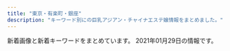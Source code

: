 ```yaml
---
title: "東京・有楽町・銀座"
description: "キーワード別にの巨乳アジアン・チャイナエステ嬢情報をまとめました。"
---
```


新着画像と新着キーワードをまとめています。
2021年01月29日の情報です。

<DmmAffiliateIns />
<KeywordTable
  shops={
    [
    {
        "url": "http://evergrace.tyo.cm/",
        "name": "Evergrace-\u30a8\u30d0\u30fc\u30b0\u30ec\u30fc\u30b9-",
        "keywords": {
            "C": 18,
            "D": 4,
            "85": 2,
            "86": 2
        },
        "img_links": [
            "http://evergrace.tyo.cm/images/top02.jpg",
            "http://evergrace.tyo.cm/images/room5.jpg",
            "http://evergrace.tyo.cm/photos/sites/78/2021/01/2021012219092641.jpg",
            "http://evergrace.tyo.cm/images/top01.jpg",
            "http://evergrace.tyo.cm/photos/sites/78/2021/01/2021011218032563.jpg",
            "http://evergrace.tyo.cm/photos/sites/78/2021/01/2021011218044629.jpg",
            "http://evergrace.tyo.cm/images/room2.jpg",
            "http://evergrace.tyo.cm/images/s_news.png",
            "http://evergrace.tyo.cm/photos/sites/78/2021/01/2021011218032474.jpg",
            "http://evergrace.tyo.cm/images/mobile.jpg",
            "http://evergrace.tyo.cm/images/girl-z2.jpg",
            "http://evergrace.tyo.cm/images/s_staff.png",
            "http://evergrace.tyo.cm/images/girl-z1.jpg",
            "http://evergrace.tyo.cm/images/s_mobile.png",
            "http://evergrace.tyo.cm/photos/sites/78/2021/01/2021012219141167.jpg",
            "http://evergrace.tyo.cm/images/s_link.png",
            "http://evergrace.tyo.cm/images/room4.jpg",
            "http://evergrace.tyo.cm/images/nbj3.jpg",
            "http://evergrace.tyo.cm/images/room3.jpg",
            "http://evergrace.tyo.cm/images/info.jpg",
            "http://evergrace.tyo.cm/photos/sites/78/2021/01/2021012219140415.jpg",
            "http://evergrace.tyo.cm/images/room1.jpg",
            "http://evergrace.tyo.cm/images/s_pick.png"
        ],
        "station": "\u6771\u65e5\u672c\u6a4b\u99c5A2\u51fa\u53e3"
    },
    {
        "keywords": {
            "93": 64,
            "E": 99,
            "100": 33,
            "88": 62,
            "90": 64,
            "F": 30,
            "84": 28,
            "86": 33,
            "C": 57,
            "G": 33,
            "D": 90
        },
        "img_links": [
            "https://aroma.tyo.cm/photos/sites/89/2019/12/2019122416352079.jpg",
            "https://aroma.tyo.cm/images/btn_side06.png",
            "https://aroma.tyo.cm/photos/sites/89/2019/12/2019122416352319.jpg",
            "https://aroma.tyo.cm/images/btn_side07.png",
            "https://aroma.tyo.cm/images/top_slider03.jpg",
            "https://aroma.tyo.cm/images/top.png",
            "https://aroma.tyo.cm/images/btn_side03.png",
            "https://aroma.tyo.cm/photos/sites/89/2019/12/2019122416352299.jpg",
            "https://aroma.tyo.cm/images/sp_top.png",
            "https://aroma.tyo.cm/photos/sites/89/2019/12/2019122416352050.jpg",
            "https://aroma.tyo.cm/photos/sites/89/2019/12/2019122416352349.jpg",
            "https://aroma.tyo.cm/images/btn_side05.png",
            "https://aroma.tyo.cm/photos/sites/89/2019/12/2019122416352260.jpg",
            "https://aroma.tyo.cm/photos/sites/89/2019/12/2019122416352378.jpg",
            "https://aroma.tyo.cm/images/btn_side02.png",
            "https://aroma.tyo.cm/photos/sites/89/2019/12/201912241635216.jpg",
            "https://aroma.tyo.cm/images/top_slider01.jpg",
            "https://aroma.tyo.cm/images/btn_side04.png",
            "https://aroma.tyo.cm/images/btn_side01.png",
            "https://aroma.tyo.cm/images/top_slider02.jpg",
            "https://aroma.tyo.cm/photos/sites/89/2019/12/2019122416352195.jpg"
        ],
        "name": "\u6975\u4e0a\u30e1\u30f3\u30ba\u30a2\u30ed\u30de\u65e5\u672c\u6a4b",
        "station": "\u8305\u5834\u753a\u99c510\u756a\u51fa\u53e3",
        "url": "https://aroma.tyo.cm/"
    },
    {
        "url": "http://seifukulure.esnavi.work/",
        "keywords": {
            "87": 1,
            "90": 1,
            "C": 2,
            "83": 2,
            "86": 2,
            "D": 1,
            "89": 2
        },
        "name": "\u5236\u670d\u306e\u8a98\u60d1",
        "station": "JR\u99ac\u55b0\u753a\u99c5",
        "img_links": [
            "http://seifukulure.esnavi.work/s_staff.png",
            "http://seifukulure.esnavi.work/2/uploadimg/1594168894.jpg",
            "http://seifukulure.esnavi.work/2/uploadimg/1603956477.jpeg",
            "http://seifukulure.esnavi.work/2/uploadimg/1594168989.jpg",
            "http://seifukulure.esnavi.work/top.png",
            "http://seifukulure.esnavi.work/biaoti.jpg",
            "http://seifukulure.esnavi.work/2/uploadimg/1606459990.jpeg",
            "http://seifukulure.esnavi.work/int2.png",
            "http://seifukulure.esnavi.work/2/uploadimg/1594168953.jpg",
            "http://seifukulure.esnavi.work/2.png",
            "http://seifukulure.esnavi.work/6.jpg",
            "http://seifukulure.esnavi.work/2/uploadimg/1594168912.jpg",
            "http://seifukulure.esnavi.work/nei5.jpg",
            "http://seifukulure.esnavi.work/1.png",
            "http://seifukulure.esnavi.work/staff1.jpg",
            "http://seifukulure.esnavi.work/nei_bj3.jpg",
            "http://seifukulure.esnavi.work/2/uploadimg/1594168852.jpg",
            "http://seifukulure.esnavi.work/nei3.jpg",
            "http://seifukulure.esnavi.work/news.png",
            "http://seifukulure.esnavi.work/s_massage.png",
            "http://seifukulure.esnavi.work/massage1.png",
            "http://seifukulure.esnavi.work/2/uploadimg/1600448020.jpeg"
        ]
    },
    {
        "station": "\u6771\u9280\u5ea7\u99c5A7\u51fa\u53e3",
        "name": "Tiara-\u30c6\u30a4\u30a2\u30e9-",
        "url": "https://est-tiara.info/",
        "keywords": {
            "D": 3,
            "E": 1,
            "89": 1,
            "C": 1
        },
        "img_links": [
            "https://est-tiara.info/staffPhoto/b20201016083828.jpg",
            "https://est-tiara.info/uploadfiles/Image/campaignEstTiaraInfo.jpg",
            "https://est-tiara.info/images/returnBtn.png",
            "https://est-tiara.info/staffPhoto/s20201016083614.jpg",
            "https://est-tiara.info/staffPhoto/b20201016083716.jpg",
            "https://est-tiara.info/images/gallery/r6.jpg",
            "https://est-tiara.info/staffPhoto/b20201016083756.jpg",
            "https://est-tiara.info/images/gallery/r5.jpg",
            "https://est-tiara.info/staffPhoto/b20201016083614.jpg",
            "https://est-tiara.info/staffPhoto/s20200924141844.jpg",
            "https://est-tiara.info/staffPhoto/s20201016083756.jpg",
            "https://est-tiara.info/images/gallery/r1.jpg",
            "https://est-tiara.info/images/gallery/r3.jpg",
            "https://est-tiara.info/staffPhoto/s20201016083716.jpg",
            "https://est-tiara.info/images/mobile.png",
            "https://est-tiara.info/images/gallery/r7.jpg",
            "https://est-tiara.info/js/sliderLine/slide_next.png",
            "https://est-tiara.info/images/gallery/r2.jpg",
            "https://est-tiara.info/staffPhoto/s20201016083828.jpg",
            "https://est-tiara.info/images/gallery/r4.jpg",
            "https://est-tiara.info/images/gallery/r8.jpg",
            "https://est-tiara.info/staffPhoto/b20200924141844.jpg",
            "https://est-tiara.info/js/sliderLine/slide_prev.png"
        ]
    },
    {
        "url": "http://esthe-massage.red/",
        "station": "\u516b\u4e01\u5800\u99c5B4\u51fa\u53e3",
        "keywords": {},
        "name": "\u30d9\u30d3\u30fc\u30e9\u30d6\u30ea\u30fc",
        "img_links": []
    },
    {
        "keywords": {
            "84": 3,
            "D": 30,
            "87": 12,
            "88": 21,
            "G": 6,
            "86": 6,
            "89": 21,
            "81": 3,
            "E": 13,
            "82": 3,
            "F": 6,
            "C": 12,
            "\u80f8": 2,
            "85": 6,
            "\u30bb\u30af\u30b7\u30fc": 1
        },
        "station": "\u5c0f\u4f1d\u99ac\u753a\u99c53\u756a\u51fa\u53e3",
        "url": "http://luna-shine.info/",
        "img_links": [
            "http://luna-shine.info/uploads/lunashine/2019/12/e5beaee4bfa1e59bbee78987_201912071546181.jpg",
            "http://luna-shine.info/uploads/lunashine/images/no-photo.jpg",
            "http://luna-shine.info/uploads/lunashine/2012/12/mobile.jpg",
            "http://luna-shine.info/uploads/lunashine/2012/12/mailmaka.jpg",
            "http://luna-shine.info/uploads/lunashine/2014/06/image-14.jpeg",
            "http://luna-shine.info/uploads/lunashine/2014/06/image-15.jpeg",
            "http://luna-shine.info/uploads/lunashine/2014/04/image_e589afe69cac.png",
            "http://luna-shine.info/uploads/lunashine/2019/07/qqe59bbee78987201504181707251.jpg",
            "http://luna-shine.info/uploads/lunashine/2013/10/e38182e38286e381bf3_e589afe69cac.jpg",
            "http://luna-shine.info/uploads/lunashine/2013/01/room-11.jpg",
            "http://luna-shine.info/uploads/lunashine/2016/11/31.jpg",
            "http://luna-shine.info/uploads/lunashine/2013/01/room-10.jpg",
            "http://luna-shine.info/uploads/lunashine/2013/01/qiu-1.jpg",
            "http://luna-shine.info/uploads/lunashine/2013/01/room-1.jpg",
            "http://luna-shine.info/uploads/lunashine/2012/12/topview0.jpg",
            "http://luna-shine.info/uploads/lunashine/2013/01/room-7.jpg",
            "http://luna-shine.info/uploads/lunashine/2015/03/8dbe4d07b4f1258c30f14b30e60c1466.png",
            "http://luna-shine.info/uploads/lunashine/2013/01/room-8.jpg",
            "http://luna-shine.info/uploads/lunashine/2013/10/e381bfe38286e3818d-5_e589afe69cac.jpg",
            "http://luna-shine.info/uploads/lunashine/2019/01/e5beaee4bfa1e59bbee78987_20190124144601.jpg",
            "http://luna-shine.info/uploads/lunashine/2015/12/qqe59bbee7898720151214133747.jpg",
            "http://luna-shine.info/uploads/lunashine/2015/03/123.jpg",
            "http://luna-shine.info/uploads/lunashine/2013/01/room-5.jpg",
            "http://luna-shine.info/uploads/lunashine/2015/03/12344780f_e589afe69cac.jpg",
            "http://luna-shine.info/uploads/lunashine/2018/05/2.jpg",
            "http://luna-shine.info/uploads/lunashine/2019/05/e5beaee4bfa1e59bbee78987_20190517131309.jpg",
            "http://luna-shine.info/uploads/lunashine/2015/01/2_e589afe69cac.jpg",
            "http://luna-shine.info/uploads/lunashine/2015/03/11111.jpg",
            "http://luna-shine.info/uploads/lunashine/2016/12/img_4240.jpg",
            "http://luna-shine.info/uploads/lunashine/2019/04/e5beaee4bfa1e59bbee78987_201903161627475.jpg",
            "http://luna-shine.info/uploads/lunashine/images/new_d.jpg",
            "http://luna-shine.info/uploads/lunashine/2013/10/e381bfe3818d2_e589afe69cac.jpg",
            "http://luna-shine.info/uploads/lunashine/2014/05/22.jpg",
            "http://luna-shine.info/uploads/lunashine/2013/01/room-2.jpg",
            "http://luna-shine.info/uploads/lunashine/2013/01/room-9.jpg",
            "http://luna-shine.info/uploads/lunashine/2012/12/topview3.jpg",
            "http://luna-shine.info/uploads/lunashine/2015/04/1111_e589afe69cac1.jpg",
            "http://luna-shine.info/uploads/lunashine/2012/12/topview4.jpg",
            "http://luna-shine.info/uploads/lunashine/2015/01/11.jpg",
            "http://luna-shine.info/uploads/lunashine/2019/12/e5beaee4bfa1e59bbee78987_20191207154634.jpg",
            "http://luna-shine.info/uploads/lunashine/images/new_tit.jpg",
            "http://luna-shine.info/uploads/lunashine/2014/06/9c1b42356edc1bb51d040e0a1783fa97.png",
            "http://luna-shine.info/uploads/lunashine/2015/01/0.jpg",
            "http://luna-shine.info/uploads/lunashine/images/rq01.jpg",
            "http://luna-shine.info/uploads/lunashine/2020/01/e5beaee4bfa1e59bbee78987_20190517131309.jpg",
            "http://luna-shine.info/uploads/lunashine/2015/03/171f728230a16701d87b9e61ba70edf8.png",
            "http://luna-shine.info/uploads/lunashine/2019/05/e5beaee4bfa1e59bbee78987_201905171313091.jpg",
            "http://luna-shine.info/uploads/lunashine/2019/03/e5beaee4bfa1e59bbee78987_201903141535171.jpg",
            "http://luna-shine.info/uploads/lunashine/2019/04/bottom.jpg",
            "http://luna-shine.info/uploads/lunashine/2013/01/img_0427_e589afe69cac-276x368.jpg",
            "http://luna-shine.info/uploads/lunashine/2019/04/flash1.jpg",
            "http://luna-shine.info/uploads/lunashine/2015/04/1111_e589afe69cac.jpg",
            "http://luna-shine.info/uploads/lunashine/2015/06/image1-266x4001.jpg",
            "http://luna-shine.info/uploads/lunashine/2014/05/naomi1-276x3584.jpg",
            "http://luna-shine.info/uploads/lunashine/2013/10/e381bfe382841_e589afe69cac.jpg",
            "http://luna-shine.info/uploads/lunashine/2014/05/naomi1-276x3583.jpg",
            "http://luna-shine.info/uploads/lunashine/2013/01/room-6.jpg",
            "http://luna-shine.info/uploads/lunashine/2019/03/e5beaee4bfa1e59bbee78987_201903161627476.jpg",
            "http://luna-shine.info/uploads/lunashine/2013/11/e381afe3828be3818befbc92-1000x1333.jpg",
            "http://luna-shine.info/uploads/lunashine/2013/05/p1020464_e589afe69cac.jpg",
            "http://luna-shine.info/uploads/lunashine/2019/04/tel.jpg",
            "http://luna-shine.info/uploads/lunashine/images/picup.png",
            "http://luna-shine.info/uploads/lunashine/2012/12/topview1.jpg",
            "http://luna-shine.info/uploads/lunashine/2015/09/1-12041z120344c1_e589afe69cac_e589afe69cac.jpg",
            "http://luna-shine.info/uploads/lunashine/2013/01/room-3.jpg",
            "http://luna-shine.info/uploads/lunashine/2019/04/e5beaee4bfa1e59bbee78987_2019031616274791.jpg",
            "http://luna-shine.info/uploads/lunashine/images/rq03.jpg",
            "http://luna-shine.info/uploads/lunashine/2013/01/img_0370_e589afe69cac-276x368.jpg",
            "http://luna-shine.info/uploads/lunashine/2013/10/4_e589afe69cac.jpg",
            "http://luna-shine.info/uploads/lunashine/2013/11/e381afe3828be3818b-1000x1333.jpg",
            "http://luna-shine.info/uploads/lunashine/2013/03/img_0522_e589afe69cac-1000x1333.jpg",
            "http://luna-shine.info/uploads/lunashine/2017/04/22221.jpg",
            "http://luna-shine.info/uploads/lunashine/2019/04/e5beaee4bfa1e59bbee78987_201903161627478.jpg"
        ],
        "name": "\u30eb\u30ca\u30b7\u30e3\u30a4\u30f3"
    },
    {
        "url": "https://kayabacho-mensesthe.com/",
        "img_links": [
            "https://kayabacho-mensesthe.com/room/room-l8.jpg",
            "https://kayabacho-mensesthe.com/images/main3.jpg",
            "https://kayabacho-mensesthe.com/images/main1.jpg",
            "https://kayabacho-mensesthe.com/room/room-l6.jpg",
            "https://kayabacho-mensesthe.com/link/mens-esthe.png",
            "https://kayabacho-mensesthe.com/room/room-l2.jpg",
            "https://kayabacho-mensesthe.com/staff/misaki-s1.jpg",
            "https://kayabacho-mensesthe.com/images/footer-l.png",
            "https://kayabacho-mensesthe.com/staff/urara-s1.jpg",
            "https://kayabacho-mensesthe.com/wp/wp-content/uploads/2019/07/misaki.jpg",
            "https://kayabacho-mensesthe.com/wp/wp-content/uploads/2020/10/aki-s1-150x150.jpg",
            "https://kayabacho-mensesthe.com/images/flower.png",
            "https://kayabacho-mensesthe.com/wp/wp-content/uploads/2019/08/mimi.jpg",
            "https://kayabacho-mensesthe.com/wp/wp-content/uploads/2019/12/emi.jpg",
            "https://kayabacho-mensesthe.com/images/main4.jpg",
            "https://kayabacho-mensesthe.com/icon/facebook.png",
            "https://kayabacho-mensesthe.com/icon/line.png",
            "https://kayabacho-mensesthe.com/room/room-l3.jpg",
            "https://kayabacho-mensesthe.com/icon/twitter.png",
            "https://kayabacho-mensesthe.com/room/room-l1.jpg",
            "https://kayabacho-mensesthe.com/images/top1.jpg",
            "https://kayabacho-mensesthe.com/staff/nao-s1.jpg",
            "https://kayabacho-mensesthe.com/room/room-l7.jpg",
            "https://kayabacho-mensesthe.com/room/room-l4.jpg",
            "https://kayabacho-mensesthe.com/staff/ayaka-s1.jpg",
            "https://kayabacho-mensesthe.com/images/main2.jpg",
            "https://kayabacho-mensesthe.com/images/mensesthe.jpg",
            "https://kayabacho-mensesthe.com/staff/yuna-s1.jpg",
            "https://kayabacho-mensesthe.com/wp/wp-content/uploads/2020/02/miyu.jpg",
            "https://kayabacho-mensesthe.com/room/room-l5.jpg",
            "https://kayabacho-mensesthe.com/staff/aoi-s1.jpg",
            "https://kayabacho-mensesthe.com/wp/wp-content/uploads/2020/11/urara3.jpg",
            "https://kayabacho-mensesthe.com/images/top3.jpg",
            "https://kayabacho-mensesthe.com/wp/wp-content/uploads/2019/12/mitsuki.jpg",
            "https://kayabacho-mensesthe.com/wp/wp-content/uploads/2020/12/yuki.jpg",
            "https://kayabacho-mensesthe.com/images/clear.png",
            "https://kayabacho-mensesthe.com/staff/rin-s1.jpg",
            "https://kayabacho-mensesthe.com/images/footer-r.png",
            "https://kayabacho-mensesthe.com/staff/miyu-s1.jpg",
            "https://kayabacho-mensesthe.com/wp/wp-content/uploads/2019/12/IMG_8988.jpg",
            "https://kayabacho-mensesthe.com/images/top2.jpg",
            "https://kayabacho-mensesthe.com/wp/wp-content/uploads/2020/08/ayaka-1-200x300.jpg",
            "https://kayabacho-mensesthe.com/wp/wp-content/uploads/2019/12/misaki.jpg",
            "https://kayabacho-mensesthe.com/wp/wp-content/uploads/2020/08/ayaka-1.jpg",
            "https://kayabacho-mensesthe.com/wp/wp-content/uploads/2021/01/yuna.jpg",
            "https://kayabacho-mensesthe.com/staff/emi-s1.jpg",
            "https://kayabacho-mensesthe.com/icon/yelp.png",
            "https://kayabacho-mensesthe.com/staff/mimi-s1.jpg",
            "https://kayabacho-mensesthe.com/staff/aki-s1.jpg"
        ],
        "keywords": {
            "D": 22,
            "C": 11,
            "E": 3
        },
        "station": "\u8305\u5834\u753a\u99c52\u756a\u51fa\u53e3",
        "name": "Spa Ananda"
    },
    {
        "keywords": {
            "86": 1,
            "85": 1,
            "D": 3,
            "E": 1,
            "87": 1,
            "83": 1
        },
        "img_links": [
            "https://rumia.tyo.cm/images/s_link.png",
            "https://rumia.tyo.cm/images/s_mobile.jpg",
            "https://rumia.tyo.cm/images/top.png",
            "https://rumia.tyo.cm/images/room8.jpg",
            "https://rumia.tyo.cm/images/room3.jpg",
            "https://rumia.tyo.cm/images/room1.jpg",
            "https://rumia.tyo.cm/images/room5.jpg",
            "https://rumia.tyo.cm/photos/sites/5/2017/08/2.jpg",
            "https://rumia.tyo.cm/images/room4.jpg",
            "https://rumia.tyo.cm/images/room7.jpg",
            "https://rumia.tyo.cm/images/mobile.jpg",
            "https://rumia.tyo.cm/images/room2.jpg",
            "https://rumia.tyo.cm/images/s_staff.png",
            "https://rumia.tyo.cm/photos/sites/5/2017/08/1.jpg",
            "https://rumia.tyo.cm/photos/sites/5/2017/08/4.jpg",
            "https://rumia.tyo.cm/images/room6.jpg",
            "https://rumia.tyo.cm/photos/sites/5/2017/08/3.jpg",
            "https://rumia.tyo.cm/images/s_news.jpg",
            "https://rumia.tyo.cm/images/s_face.jpg"
        ],
        "name": "RUMIA\u30fb\u30eb\u30df\u30a2",
        "station": "\u4eba\u5f62\u753a\u99c5A5\u51fa\u53e3",
        "url": "https://rumia.tyo.cm/"
    },
    {
        "url": "http://cocosia-massage.work/",
        "station": "\u4eba\u5f62\u753a\u99c5A1\u51fa\u53e3",
        "keywords": {
            "C": 22,
            "F": 5,
            "87": 2,
            "D": 8,
            "88": 5,
            "E": 2,
            "85": 16
        },
        "name": "COCOSIA",
        "img_links": [
            "http://cocosia-massage.work/sp/img/st3.jpg",
            "http://cocosia-massage.work/sp/img/pc.jpg",
            "http://cocosia-massage.work/img/head2.jpg",
            "http://cocosia-massage.work/sp/img/t-t2.jpg",
            "http://cocosia-massage.work/sp/img/sys.jpg",
            "http://cocosia-massage.work/sp/img/t-r.jpg",
            "http://cocosia-massage.work/img/nos.jpg",
            "http://cocosia-massage.work/sp/img/p-6.jpg",
            "http://cocosia-massage.work/sp/img/t-s.jpg",
            "http://cocosia-massage.work/sp/img/qr.jpg",
            "http://cocosia-massage.work/img/sta6.jpg",
            "http://cocosia-massage.work/img/st5.jpg",
            "http://cocosia-massage.work/img/fla-2.jpg",
            "http://cocosia-massage.work/img/cncp.jpg",
            "http://cocosia-massage.work/img/sta4.jpg",
            "http://cocosia-massage.work/img/xmas.png",
            "http://cocosia-massage.work/img/st4.jpg",
            "http://cocosia-massage.work/sp/img/st6.jpg",
            "http://cocosia-massage.work/img/newf.jpg",
            "http://cocosia-massage.work/img/sta5.jpg",
            "http://cocosia-massage.work/sp/img/st2.jpg",
            "http://cocosia-massage.work/img/sta1.jpg",
            "http://cocosia-massage.work/sp/img/rec.jpg",
            "http://cocosia-massage.work/sp/img/cam2.jpg",
            "http://cocosia-massage.work/sp/img/cam4.jpg",
            "http://cocosia-massage.work/sp/img/cam1.jpg",
            "http://cocosia-massage.work/img/sta2.jpg",
            "http://cocosia-massage.work/sp/img/info.jpg",
            "http://cocosia-massage.work/sp/img/acc.jpg",
            "http://cocosia-massage.work/img/acc.jpg",
            "http://cocosia-massage.work/sp/img/st1.jpg",
            "http://cocosia-massage.work/sp/img/p-5.jpg",
            "http://cocosia-massage.work/img/fla-1.jpg",
            "http://cocosia-massage.work/sp/img/cam3.jpg",
            "http://cocosia-massage.work/img/sta3.jpg",
            "http://cocosia-massage.work/sp/img/p-4.jpg",
            "http://cocosia-massage.work/sp/img/t-t.jpg",
            "http://cocosia-massage.work/sp/img/st5.jpg",
            "http://cocosia-massage.work/sp/img/botton.jpg",
            "http://cocosia-massage.work/img/news.jpg",
            "http://cocosia-massage.work/img/st1.jpg",
            "http://cocosia-massage.work/img/r9.jpg",
            "http://cocosia-massage.work/img/st2.jpg",
            "http://cocosia-massage.work/sp/img/p-3.jpg",
            "http://cocosia-massage.work/img/conc.jpg",
            "http://cocosia-massage.work/img/st6.jpg",
            "http://cocosia-massage.work/sp/img/st4.jpg",
            "http://cocosia-massage.work/img/st3.jpg"
        ]
    },
    {
        "name": "Sweet",
        "station": "\u8305\u5834\u753a\u99c53\u756a\u51fa\u53e3",
        "keywords": {
            "D": 6,
            "89": 3,
            "85": 3,
            "88": 3,
            "86": 6,
            "C": 3,
            "E": 6
        },
        "url": "http://sweet-massage.work/",
        "img_links": [
            "http://sweet-massage.work/img/s5.jpg",
            "http://sweet-massage.work/img/s3.jpg",
            "http://sweet-massage.work/sp/img/st2.jpg",
            "http://sweet-massage.work/sp/img/st03.jpg",
            "http://sweet-massage.work/sp/img/add.jpg",
            "http://sweet-massage.work/sp/img/s4.jpg",
            "http://sweet-massage.work/sp/img/t-o.jpg",
            "http://sweet-massage.work/img/st01.jpg",
            "http://sweet-massage.work/img/st5.jpg",
            "http://sweet-massage.work/sp/img/st5.jpg",
            "http://sweet-massage.work/img/st3.jpg",
            "http://sweet-massage.work/img/sta1.jpg",
            "http://sweet-massage.work/sp/img/time.jpg",
            "http://sweet-massage.work/img/s4.jpg",
            "http://sweet-massage.work/img/sta2.jpg",
            "http://sweet-massage.work/img/st04.jpg",
            "http://sweet-massage.work/sp/img/st02.jpg",
            "http://sweet-massage.work/sp/img/s3.jpg",
            "http://sweet-massage.work/img/st005.jpg",
            "http://sweet-massage.work/sp/img/st4.jpg",
            "http://sweet-massage.work/sp/img/tel.jpg",
            "http://sweet-massage.work/img/nos.jpg",
            "http://sweet-massage.work/img/sta5.jpg",
            "http://sweet-massage.work/img/mobile-1.png",
            "http://sweet-massage.work/sp/img/st3.jpg",
            "http://sweet-massage.work/sp/img/t-s.jpg",
            "http://sweet-massage.work/sp/img/botton.jpg",
            "http://sweet-massage.work/img/sta3.jpg",
            "http://sweet-massage.work/img/st02.jpg",
            "http://sweet-massage.work/img/m1.png",
            "http://sweet-massage.work/img/foot-body.jpg",
            "http://sweet-massage.work/sp/img/pic.jpg",
            "http://sweet-massage.work/sp/img/t-r.jpg",
            "http://sweet-massage.work/img/s1.jpg",
            "http://sweet-massage.work/img/st03.jpg",
            "http://sweet-massage.work/sp/img/sys.jpg",
            "http://sweet-massage.work/sp/img/st005.jpg",
            "http://sweet-massage.work/sp/img/s5.jpg",
            "http://sweet-massage.work/sp/img/t-a.jpg",
            "http://sweet-massage.work/sp/img/st01.jpg",
            "http://sweet-massage.work/img/s2.jpg",
            "http://sweet-massage.work/sp/img/s2.jpg",
            "http://sweet-massage.work/sp/img/info.jpg",
            "http://sweet-massage.work/img/st05.jpg",
            "http://sweet-massage.work/sp/img/st05.jpg",
            "http://sweet-massage.work/sp/img/pc.jpg",
            "http://sweet-massage.work/img/st1.jpg",
            "http://sweet-massage.work/img/st4.jpg",
            "http://sweet-massage.work/sp/img/add2.jpg",
            "http://sweet-massage.work/sp/img/st04.jpg",
            "http://sweet-massage.work/sp/img/t-t.jpg",
            "http://sweet-massage.work/img/sta4.jpg",
            "http://sweet-massage.work/sp/img/tit.jpg",
            "http://sweet-massage.work/sp/img/st1.jpg",
            "http://sweet-massage.work/img/st2.jpg"
        ]
    },
    {
        "keywords": {
            "C": 2,
            "E": 1,
            "D": 10,
            "86": 13
        },
        "station": "\u99ac\u55b0\u6a2a\u5c71\u99c5A2\u51fa\u53e3",
        "url": "http://esthe-aroma.com/",
        "img_links": [
            "http://esthe-aroma.com/images/photo02.jpg",
            "http://esthe-aroma.com/images/icon_top.png",
            "http://esthe-aroma.com/images/cg01.jpg",
            "http://esthe-aroma.com/images/cg04.jpg",
            "http://esthe-aroma.com/images/cg07.jpg",
            "http://esthe-aroma.com/images/icon_tel.png",
            "http://esthe-aroma.com/images/mainImg_sub.jpg",
            "http://esthe-aroma.com/images/btn2.png",
            "http://esthe-aroma.com/images/cg10.jpg",
            "http://esthe-aroma.com/images/cg13.jpg",
            "http://esthe-aroma.com/images/cg03.jpg",
            "http://esthe-aroma.com/images/photo01.jpg",
            "http://esthe-aroma.com/images/icon_staff.png",
            "http://esthe-aroma.com/images/cg06.jpg",
            "http://esthe-aroma.com/images/cg09.jpg",
            "http://esthe-aroma.com/images/cg08.jpg",
            "http://esthe-aroma.com/images/cg02.jpg",
            "http://esthe-aroma.com/images/cg12.jpg",
            "http://esthe-aroma.com/images/icon_concept.png",
            "http://esthe-aroma.com/images/cg05.jpg",
            "http://esthe-aroma.com/images/cg11.jpg",
            "http://esthe-aroma.com/images/end-info.png",
            "http://esthe-aroma.com/images/qrc.jpg",
            "http://esthe-aroma.com/images/photo03.jpg",
            "http://esthe-aroma.com/images/icon_info.png"
        ],
        "name": "Miss.9\uff5e\u30df\u30b9.\u30ad\u30e5\u30a6\uff5e"
    },
    {
        "name": "COMODO -\u30b3\u30e2\u30c9-",
        "station": "\u99ac\u55b0\u6a2a\u5c71\u99c5A2\u51fa\u53e3",
        "keywords": {
            "86": 1,
            "87": 6,
            "D": 7
        },
        "img_links": [
            "http://www.comodo.relaxjp.info/files/012.jpg",
            "http://www.comodo.relaxjp.info/files/012-02.jpg",
            "http://www.comodo.relaxjp.info/files/011.jpg",
            "http://www.comodo.relaxjp.info/files/010.jpg",
            "http://www.comodo.relaxjp.info/images/s_link.jpg",
            "http://www.comodo.relaxjp.info/files/009.jpg",
            "http://www.comodo.relaxjp.info/files/011-03.jpg",
            "http://www.comodo.relaxjp.info/files/013-02.jpg",
            "http://www.comodo.relaxjp.info/files/008-02.jpg",
            "http://www.comodo.relaxjp.info/files/009-02.jpg",
            "http://www.comodo.relaxjp.info/files/007-02.jpg",
            "http://www.comodo.relaxjp.info/files/013.jpg",
            "http://www.comodo.relaxjp.info/images/s_staff.jpg",
            "http://www.comodo.relaxjp.info/files/009-03.jpg",
            "http://www.comodo.relaxjp.info/images/bj1.jpg",
            "http://www.comodo.relaxjp.info/files/008.jpg",
            "http://www.comodo.relaxjp.info/images/hua.jpg",
            "http://www.comodo.relaxjp.info/files/011-02.jpg",
            "http://www.comodo.relaxjp.info/files/010-02.jpg",
            "http://www.comodo.relaxjp.info/files/008-03.jpg",
            "http://www.comodo.relaxjp.info/images/s_news.jpg",
            "http://www.comodo.relaxjp.info/images/top.png",
            "http://www.comodo.relaxjp.info/files/012-03.jpg",
            "http://www.comodo.relaxjp.info/images/bj3.jpg",
            "http://www.comodo.relaxjp.info/images/s_info.jpg",
            "http://www.comodo.relaxjp.info/files/013-03.jpg",
            "http://www.comodo.relaxjp.info/files/010-03.jpg",
            "http://www.comodo.relaxjp.info/files/007-03.jpg",
            "http://www.comodo.relaxjp.info/files/007.jpg"
        ],
        "url": "http://www.comodo.relaxjp.info/"
    },
    {
        "name": "PRIME\u30fb\u30d7\u30e9\u30a4\u30e0",
        "keywords": {
            "C": 7,
            "D": 10,
            "82": 1,
            "86": 7,
            "E": 1,
            "87": 4,
            "84": 5,
            "88": 1
        },
        "img_links": [
            "http://prime-relax.work/img/st04.jpg",
            "http://prime-relax.work/img/IMG_1667.jpg",
            "http://prime-relax.work/sp/img/sys.jpg",
            "http://prime-relax.work/img/link10033.jpg",
            "http://prime-relax.work/img/sta11.jpg",
            "http://prime-relax.work/img/st13.jpg",
            "http://prime-relax.work/img/IMG_1699.jpg",
            "http://prime-relax.work/img/st07.jpg",
            "http://prime-relax.work/img/sta12.jpg",
            "http://prime-relax.work/sp/img/time.jpg",
            "http://prime-relax.work/img/sta4.jpg",
            "http://prime-relax.work/sp/img/add2.jpg",
            "http://prime-relax.work/img/head.jpg",
            "http://prime-relax.work/img/sta5.jpg",
            "http://prime-relax.work/sp/img/p-7.jpg",
            "http://prime-relax.work/sp/img/t-s.jpg",
            "http://prime-relax.work/sp/img/sta4.jpg",
            "http://prime-relax.work/sp/img/sta5.jpg",
            "http://prime-relax.work/sp/img/t-o.jpg",
            "http://prime-relax.work/sp/img/sta11.jpg",
            "http://prime-relax.work/img/mo.png",
            "http://prime-relax.work/img/bottom.png",
            "http://prime-relax.work/sp/img/p-9.jpg",
            "http://prime-relax.work/img/link300100.jpg",
            "http://prime-relax.work/sp/img/p-8.jpg",
            "http://prime-relax.work/sp/img/sta13.jpg",
            "http://prime-relax.work/sp/img/t-a.jpg",
            "http://prime-relax.work/sp/img/sta14.jpg",
            "http://prime-relax.work/img/IMG_1675.jpg",
            "http://prime-relax.work/img/sta8.jpg",
            "http://prime-relax.work/sp/img/tit.jpg",
            "http://prime-relax.work/sp/img/tel.jpg",
            "http://prime-relax.work/img/sta9.jpg",
            "http://prime-relax.work/img/st013.jpg",
            "http://prime-relax.work/img/st14.jpg",
            "http://prime-relax.work/sp/img/pic.jpg",
            "http://prime-relax.work/sp/img/t-t.jpg",
            "http://prime-relax.work/img/bottom-.png",
            "http://prime-relax.work/sp/img/sta7.jpg",
            "http://prime-relax.work/img/eve.jpg",
            "http://prime-relax.work/sp/img/add.jpg",
            "http://prime-relax.work/sp/img/t-r.jpg",
            "http://prime-relax.work/img/sta14.jpg",
            "http://prime-relax.work/img/st9.jpg",
            "http://prime-relax.work/img/sta13.jpg",
            "http://prime-relax.work/sp/img/botton.jpg",
            "http://prime-relax.work/sp/img/info.jpg",
            "http://prime-relax.work/sp/img/cam.jpg",
            "http://prime-relax.work/img/st7.jpg",
            "http://prime-relax.work/sp/img/add3.jpg",
            "http://prime-relax.work/sp/img/sta9.jpg",
            "http://prime-relax.work/sp/img/sta12.jpg",
            "http://prime-relax.work/sp/img/pc.jpg",
            "http://prime-relax.work/img/IMG_1709.jpg",
            "http://prime-relax.work/img/st5.jpg",
            "http://prime-relax.work/img/st8.jpg",
            "http://prime-relax.work/img/st08.jpg",
            "http://prime-relax.work/img/st4.jpg",
            "http://prime-relax.work/img/st11.jpg",
            "http://prime-relax.work/img/st12.jpg",
            "http://prime-relax.work/sp/img/sta8.jpg",
            "http://prime-relax.work/img/sta7.jpg",
            "http://prime-relax.work/img/st014.jpg",
            "http://prime-relax.work/img/link20067.jpg",
            "http://prime-relax.work/img/sys.jpg",
            "http://prime-relax.work/img/link-.jpg",
            "http://prime-relax.work/img/body-.jpg"
        ],
        "station": "\u99ac\u55b0\u753a\u99c51\u756a\u51fa\u53e3",
        "url": "http://prime-relax.work/"
    },
    {
        "url": "https://ningyocho-esthe.work/",
        "station": "\u4eba\u5f62\u753a\u99c5A1\u51fa\u53e3",
        "keywords": {
            "\u30bb\u30af\u30b7\u30fc": 3,
            "88": 1
        },
        "img_links": [
            "https://ningyocho-esthe.work/images/dream/staff/\u30ca\u30ca.jpg",
            "https://ningyocho-esthe.work/images/dream/common/header_info.png",
            "https://ningyocho-esthe.work/images/dream/common/gallery_06.png",
            "https://ningyocho-esthe.work/images/dream/common/gallery_10.png",
            "https://ningyocho-esthe.work/images/dream/common/credit_02.png",
            "https://ningyocho-esthe.work/images/dream/common/side_bnr_02.png",
            "https://ningyocho-esthe.work/images/dream/staff/3.jpg",
            "https://ningyocho-esthe.work/images/dream/staff/13.jpg",
            "https://ningyocho-esthe.work/images/dream/common/credit_03.png",
            "https://ningyocho-esthe.work/images/dream/home/image_01.png",
            "https://ningyocho-esthe.work/images/dream/common/credit_01.png",
            "https://ningyocho-esthe.work/images/dream/staff/2.jpg",
            "https://ningyocho-esthe.work/images/dream/staff/imgapp6.jpg",
            "https://ningyocho-esthe.work/images/dream/home/teaser.png",
            "https://ningyocho-esthe.work/images/dream/common/gallery_02.png",
            "https://ningyocho-esthe.work/images/dream/common/gallery_08.png",
            "https://ningyocho-esthe.work/images/dream/staff/imgapp_1.jpg",
            "https://ningyocho-esthe.work/images/dream/home/image_03.png",
            "https://ningyocho-esthe.work/images/dream/common/gallery_07.png",
            "https://ningyocho-esthe.work/images/dream/staff/1.jpg",
            "https://ningyocho-esthe.work/images/dream/common/gallery_01.png",
            "https://ningyocho-esthe.work/images/dream/common/gallery_04.png",
            "https://ningyocho-esthe.work/images/dream/common/side_bnr_01.png",
            "https://ningyocho-esthe.work/images/dream/home/image_02.png",
            "https://ningyocho-esthe.work/images/dream/staff/\u3042\u307f.jpg",
            "https://ningyocho-esthe.work/images/dream/common/gallery_03.png",
            "https://ningyocho-esthe.work/images/dream/staff/imgapp_3.jpg",
            "https://ningyocho-esthe.work/images/dream/common/header_phone_pc.png",
            "https://ningyocho-esthe.work/images/dream/common/gallery_09.png",
            "https://ningyocho-esthe.work/images/dream/common/gallery_05.png"
        ],
        "name": "Dream"
    },
    {
        "name": "\u6843\u82b1\u6c34*\u3068\u3046\u304b\u3059\u3044",
        "img_links": [
            "http://toukasui.jpn.mn/photos/sites/49/2019/09/2019091616543823.jpg",
            "http://toukasui.jpn.mn/photos/sites/49/2019/11/2019111002374421.jpg",
            "http://toukasui.jpn.mn/photos/sites/49/2019/06/2019061711394937.jpg",
            "http://toukasui.jpn.mn/photos/sites/49/2019/02/2019021519245846.jpg",
            "http://toukasui.jpn.mn/photos/sites/49/2018/11/2018110702420266.jpg",
            "http://toukasui.jpn.mn/photos/sites/49/2019/08/2019081010463794.jpg",
            "http://toukasui.jpn.mn/photos/sites/49/2019/08/2019082510480041.jpg",
            "http://toukasui.jpn.mn/images/news.jpg",
            "http://toukasui.jpn.mn/photos/sites/49/2020/09/202009151644200.jpg",
            "http://toukasui.jpn.mn/photos/sites/49/2019/03/2019030615101559.jpg",
            "http://toukasui.jpn.mn/images/room1.jpg",
            "http://toukasui.jpn.mn/images/room4.jpg",
            "http://toukasui.jpn.mn/images/mobile.jpg",
            "http://toukasui.jpn.mn/images/s_staff.png",
            "http://toukasui.jpn.mn/photos/sites/49/2019/02/2019020710305082.jpg",
            "http://toukasui.jpn.mn/photos/sites/49/2018/11/2018111701424587.jpg",
            "http://toukasui.jpn.mn/photos/sites/49/2019/07/2019070111270334.jpg",
            "http://toukasui.jpn.mn/images/pick.jpg",
            "http://toukasui.jpn.mn/images/face.jpg",
            "http://toukasui.jpn.mn/photos/sites/49/2018/12/2018121411170742.jpg",
            "http://toukasui.jpn.mn/images/top.jpg",
            "http://toukasui.jpn.mn/images/room2.jpg",
            "http://toukasui.jpn.mn/images/room3.jpg"
        ],
        "station": "\u6771\u9280\u5ea7\u99c55\u756a\u51fa\u53e3",
        "keywords": {
            "D": 9,
            "E": 3,
            "85": 2,
            "F": 1,
            "86": 7,
            "89": 1,
            "87": 2,
            "88": 1
        },
        "url": "http://toukasui.jpn.mn/"
    },
    {
        "keywords": {
            "86": 18,
            "87": 6,
            "C": 6,
            "85": 6,
            "D": 27,
            "88": 3
        },
        "img_links": [
            "http://www.hitomebore.esjp.info/files/007.jpg",
            "http://www.hitomebore.esjp.info/images/m4.jpg",
            "http://www.hitomebore.esjp.info/images/mainImg_sub.jpg",
            "http://www.hitomebore.esjp.info/files/012.jpg",
            "http://www.hitomebore.esjp.info/files/008.jpg",
            "http://www.hitomebore.esjp.info/files/010.jpg",
            "http://www.hitomebore.esjp.info/files/002.jpg",
            "http://www.hitomebore.esjp.info/images/m2.jpg",
            "http://www.hitomebore.esjp.info/images/m3.jpg",
            "http://www.hitomebore.esjp.info/files/013.jpg",
            "http://www.hitomebore.esjp.info/files/016.jpg",
            "http://www.hitomebore.esjp.info/images/mainImg2.jpg",
            "http://www.hitomebore.esjp.info/files/009.jpg",
            "http://www.hitomebore.esjp.info/files/011.jpg",
            "http://www.hitomebore.esjp.info/files/014.jpg",
            "http://www.hitomebore.esjp.info/images/btn2.png",
            "http://www.hitomebore.esjp.info/files/015.jpg",
            "http://www.hitomebore.esjp.info/images/m1.jpg"
        ],
        "station": "\u65b0\u5bcc\u753a\u99c53\u756a\u51fa\u53e3",
        "name": "\u3072\u3068\u3081\u307c\u308c",
        "url": "http://www.hitomebore.esjp.info/"
    },
    {
        "keywords": {
            "86": 4,
            "F": 2,
            "C": 28
        },
        "url": "https://melodyspa.tokyo/",
        "name": "Melody Spa -\u30e1\u30ed\u30c7\u30a3 \u30b9\u30d1-",
        "img_links": [
            "https://melodyspa.tokyo/images/topimage/topimage.jpg",
            "https://melodyspa.tokyo/images/st/ringo.jpg",
            "https://melodyspa.tokyo/images/st/yuna2.jpg",
            "https://melodyspa.tokyo/images/st/yuna1.jpg",
            "https://melodyspa.tokyo/images/st/you2.jpg",
            "https://melodyspa.tokyo/images/st/miho.jpg",
            "https://melodyspa.tokyo/images/st/rara2.jpg",
            "https://melodyspa.tokyo/images/st/mina.jpg",
            "https://melodyspa.tokyo/images/st/you3.jpg",
            "https://melodyspa.tokyo/images/st/mina2.jpg",
            "https://melodyspa.tokyo/images/share/pagetop.png",
            "https://melodyspa.tokyo/images/st/yuna.jpg",
            "https://melodyspa.tokyo/images/st/you.jpg",
            "https://melodyspa.tokyo/images/st/risa.jpg"
        ],
        "station": "JR\u65b0\u65e5\u672c\u6a4b\u99c56\u756a\u51fa\u53e3"
    },
    {
        "url": "http://s-este.net/",
        "station": "\u65b0\u65e5\u672c\u6a4b\u99c55\u756a\u51fa\u53e3",
        "keywords": {
            "E": 6,
            "\u30bb\u30af\u30b7\u30fc": 1,
            "C": 4,
            "F": 2,
            "D": 2
        },
        "img_links": [
            "http://s-este.net/wp/wp-content/uploads/2020/09/1234567.jpg",
            "http://s-este.net/wp/wp-content/themes/Butterfly2_ver_1_3/images/call.png",
            "http://s-este.net/wp/wp-content/uploads/2019/02/sahijaknklaa.jpg",
            "http://s-este.net/wp/wp-content/uploads/2017/04/hsoajalk12.jpg",
            "http://s-este.net/wp/wp-content/uploads/2020/09/0987654r.jpg",
            "http://s-este.net/wp/wp-content/uploads/2019/02/gsyashuiaakaa.jpg",
            "http://s-este.net/wp/wp-content/themes/Butterfly2_ver_1_3/images/tel.png",
            "http://s-este.net/wp/wp-content/uploads/2019/02/sahojioalkskla.jpg",
            "http://s-este.net/wp/wp-content/themes/Butterfly2_ver_1_3/images/room/4.jpg",
            "http://s-este.net/wp/wp-content/themes/Butterfly2_ver_1_3/event/top-img02.png",
            "http://s-este.net/wp/wp-content/uploads/2019/02/hsaiosijoamklaa.jpg",
            "http://s-este.net/wp/wp-content/uploads/2020/09/12345rtfgh.jpg",
            "http://s-este.net/wp/wp-content/uploads/2019/02/saihosjaiokal.jpg",
            "http://s-este.net/wp/wp-content/themes/Butterfly2_ver_1_3/images/room/3.jpg",
            "http://s-este.net/wp/wp-content/themes/Butterfly2_ver_1_3/event/top-img01.png",
            "http://s-este.net/wp/wp-content/uploads/2019/02/hasuoiioaasa.jpg",
            "http://s-este.net/wp/wp-content/uploads/2020/09/132456.jpg",
            "http://s-este.net/wp/wp-content/uploads/2017/04/no_photo.jpg",
            "http://s-este.net/wp/wp-content/themes/Butterfly2_ver_1_3/images/room/2.jpg",
            "http://s-este.net/wp/wp-content/themes/Butterfly2_ver_1_3/images/room/1.jpg",
            "http://s-este.net/wp/wp-content/uploads/2019/02/hsuiasjoialmlkaas.jpg"
        ],
        "name": "\u30e9\u30d5\u30a3\u30fc\u30eb"
    },
    {
        "url": "http://www.kayabatyo-massage.work/",
        "keywords": {},
        "img_links": [
            "http://www.kayabatyo-massage.work/images/sw_tel.png",
            "http://www.kayabatyo-massage.work/images/recruit/point_08.png",
            "http://www.kayabatyo-massage.work/images/recruit/point_04.png",
            "http://www.kayabatyo-massage.work/images/icon_new.png",
            "http://www.kayabatyo-massage.work/images/recruit/point_03.png",
            "http://www.kayabatyo-massage.work/images/trigger.jpg",
            "http://www.kayabatyo-massage.work/images/recruit/req_03.jpg",
            "http://www.kayabatyo-massage.work/images/icon_ranking_02.png",
            "http://www.kayabatyo-massage.work/images/icon_ranking_01.png",
            "http://www.kayabatyo-massage.work/images/recruit/nagare_02.jpg",
            "http://www.kayabatyo-massage.work/staff/kaoru.jpg",
            "http://www.kayabatyo-massage.work/images/recruit/sp_mainvisual.jpg",
            "http://www.kayabatyo-massage.work/images/head_interior.jpg",
            "http://www.kayabatyo-massage.work/images/icon_ranking_03.png",
            "http://www.kayabatyo-massage.work/staff/nanami.jpg",
            "http://www.kayabatyo-massage.work/images/recruit/nagare_05.png",
            "http://www.kayabatyo-massage.work/images/recruit/point_06.png",
            "http://www.kayabatyo-massage.work/images/no_image.jpg",
            "http://www.kayabatyo-massage.work/images/mainvisual_02.jpg",
            "http://www.kayabatyo-massage.work/images/sw_home.png",
            "http://www.kayabatyo-massage.work/images/mainvisual_02_s.jpg",
            "http://www.kayabatyo-massage.work/images/recruit/nagare_07.png",
            "http://www.kayabatyo-massage.work/images/recruit/point_09.png",
            "http://www.kayabatyo-massage.work/images/mainvisual_01.jpg",
            "http://www.kayabatyo-massage.work/images/mainvisual_01_s.jpg",
            "http://www.kayabatyo-massage.work/images/recruit/nagare_06.png",
            "http://www.kayabatyo-massage.work/images/recruit/message_03.png",
            "http://www.kayabatyo-massage.work/images/head_therapist.jpg",
            "http://www.kayabatyo-massage.work/staff/hinata.jpg",
            "http://www.kayabatyo-massage.work/images/recruit/nagare_03.jpg",
            "http://www.kayabatyo-massage.work/images/recruit/point_07.png",
            "http://www.kayabatyo-massage.work/images/recruit/nagare_01.jpg",
            "http://www.kayabatyo-massage.work/images/recruit/point_05.png"
        ],
        "station": "\u8305\u5834\u753a\u99c511\u756a\u51fa\u53e3",
        "name": "\u5143\u6c17\u30e2\u30ea\u30e2\u30ea"
    },
    {
        "img_links": [
            "http://f-relaxe.net/images/index_01.jpg",
            "http://f-relaxe.net/images/index_09.jpg",
            "http://f-relaxe.net/images/sub_10.jpg",
            "http://f-relaxe.net/images/sub_15.jpg",
            "http://f-relaxe.net/girl/011a.jpg",
            "http://f-relaxe.net/girl/00.jpg",
            "http://f-relaxe.net/girl/04.jpg",
            "http://f-relaxe.net/girl/010a.jpg",
            "http://f-relaxe.net/images/index_10.jpg",
            "http://f-relaxe.net/images/index_18.jpg",
            "http://f-relaxe.net/images/line.jpg",
            "http://f-relaxe.net/girl/024.jpg",
            "http://f-relaxe.net/girl/012a.jpg",
            "http://f-relaxe.net/girl/02a.jpg",
            "http://f-relaxe.net/images/info.jpg",
            "http://f-relaxe.net/images/index_119.jpg",
            "http://f-relaxe.net/images/index_07.jpg",
            "http://f-relaxe.net/images/index_08.jpg",
            "http://f-relaxe.net/images/index_16.jpg",
            "http://f-relaxe.net/girl/02.jpg",
            "http://f-relaxe.net/girl/09.jpg",
            "http://f-relaxe.net/girl/08.jpg",
            "http://f-relaxe.net/girl/013a.jpg",
            "http://f-relaxe.net/girl/08a.jpg",
            "http://f-relaxe.net/images/index_17.jpg",
            "http://f-relaxe.net/images/index_06.jpg",
            "http://f-relaxe.net/girl/011.jpg",
            "http://f-relaxe.net/girl/017.jpg",
            "http://f-relaxe.net/images/index_05.jpg",
            "http://f-relaxe.net/girl/07a.jpg",
            "http://f-relaxe.net/images/info_11.jpg",
            "http://f-relaxe.net/girl/010.jpg",
            "http://f-relaxe.net/images/index_12.jpg",
            "http://f-relaxe.net/girl/07.jpg",
            "http://f-relaxe.net/images/index_14.jpg",
            "http://f-relaxe.net/images/staff_11.jpg",
            "http://f-relaxe.net/images/sub_12.jpg",
            "http://f-relaxe.net/images/rec.jpg",
            "http://f-relaxe.net/images/index_03.jpg",
            "http://f-relaxe.net/images/index_13.jpg",
            "http://f-relaxe.net/girl/09a.jpg",
            "http://f-relaxe.net/images/03.jpg",
            "http://f-relaxe.net/images/02.jpg",
            "http://f-relaxe.net/images/01.jpg",
            "http://f-relaxe.net/images/index_04.jpg",
            "http://f-relaxe.net/girl/013.jpg",
            "http://f-relaxe.net/girl/012.jpg",
            "http://f-relaxe.net/images/rec_11.jpg"
        ],
        "name": "For you",
        "url": "http://f-relaxe.net",
        "keywords": {
            "90": 1,
            "C": 3,
            "83": 1,
            "93": 1,
            "91": 1,
            "G": 1,
            "E": 3,
            "D": 2,
            "85": 3,
            "87": 1,
            "89": 1,
            "86": 1
        },
        "station": "JR\u6771\u4eac\u99c5\u516b\u91cd\u6d32\u5317\u53e3"
    },
    {
        "name": "Lotus\uff5e\u30ed\u30fc\u30bf\u30b9\uff5e",
        "url": "http://missyou-esthe.com/",
        "img_links": [
            "http://missyou-esthe.com/img/cg05.jpg",
            "http://missyou-esthe.com/img/lin.jpg",
            "http://missyou-esthe.com/img/cg06.jpg",
            "http://missyou-esthe.com/img/tt11.jpg",
            "http://missyou-esthe.com/img/tt13.jpg",
            "http://missyou-esthe.com/img/f1.jpg",
            "http://missyou-esthe.com/img/tt17.jpg",
            "http://missyou-esthe.com/img/cg091.jpg",
            "http://missyou-esthe.com/img/eve.jpg",
            "http://missyou-esthe.com/img/cg04.jpg",
            "http://missyou-esthe.com/img/tt2.jpg",
            "http://missyou-esthe.com/img/tt4.jpg",
            "http://missyou-esthe.com/img/cg03.jpg",
            "http://missyou-esthe.com/img/f.jpg",
            "http://missyou-esthe.com/img/no.png",
            "http://missyou-esthe.com/img/tt18.jpg",
            "http://missyou-esthe.com/img/mr1.jpg",
            "http://missyou-esthe.com/img/cg01.jpg",
            "http://missyou-esthe.com/img/t3.jpg",
            "http://missyou-esthe.com/img/cg10.jpg",
            "http://missyou-esthe.com/img/tt1.jpg",
            "http://missyou-esthe.com/img/tt19.jpg",
            "http://missyou-esthe.com/img/cg11.jpg",
            "http://missyou-esthe.com/img/tt12.jpg",
            "http://missyou-esthe.com/img/t1.jpg",
            "http://missyou-esthe.com/img/cg14.jpg",
            "http://missyou-esthe.com/img/tt15.jpg",
            "http://missyou-esthe.com/img/cg07.jpg",
            "http://missyou-esthe.com/img/cg13.jpg",
            "http://missyou-esthe.com/img/cg08.jpg",
            "http://missyou-esthe.com/img/cg09.jpg",
            "http://missyou-esthe.com/img/cg02.jpg",
            "http://missyou-esthe.com/img/tt14.jpg",
            "http://missyou-esthe.com/img/tt21.jpg",
            "http://missyou-esthe.com/img/t2.jpg",
            "http://missyou-esthe.com/img/tt16.jpg",
            "http://missyou-esthe.com/img/tt20.jpg"
        ],
        "station": "\u65b0\u5bcc\u753a\u99c53\u756a\u51fa\u53e3",
        "keywords": {
            "87": 4,
            "85": 2,
            "86": 14
        }
    },
    {
        "url": "http://koikst.xyz/",
        "keywords": {
            "C": 2,
            "85": 2,
            "89": 3,
            "E": 3
        },
        "station": "JR\u6771\u4eac\u99c5\u516b\u91cd\u6d32\u53e3",
        "name": "\u60a0",
        "img_links": [
            "http://koikst.xyz/_src/20886300/media-20170919.jpg",
            "http://koikst.xyz/_src/20886231/_dsf0770_pp.jpg",
            "http://koikst.xyz/_src/20886009/img_2917.jpg",
            "http://koikst.xyz/_src/20886283/img20170527114635169213.png",
            "http://koikst.xyz/_src/20886064/index_37.png",
            "http://koikst.xyz/_src/20886235/t02200330_0640096013249885015.jpg",
            "http://koikst.xyz/_src/20886006/wechatimg36.jpg",
            "http://koikst.xyz/_src/20886308/t02200330_0640096013249885015.jpg",
            "http://koikst.xyz/_src/20886303/07958eda583eff2b24876adf03c0a434.jpg",
            "http://koikst.xyz/_src/51067440/wechatimg723.jpg",
            "http://koikst.xyz/_src/20886010/img_3017.jpg",
            "http://koikst.xyz/_src/20886008/_k3_6019.jpg",
            "http://koikst.xyz/_src/21089124/img20180325193504865361.png",
            "http://koikst.xyz/_src/51067433/wechatimg726.jpg",
            "http://koikst.xyz/_src/20886111/_dsf0778_pp.jpg",
            "http://koikst.xyz/_src/20886103/up.png",
            "http://koikst.xyz/_src/20885811/up.png",
            "http://koikst.xyz/_src/20886122/up.png",
            "http://koikst.xyz/_src/20885828/up.png",
            "http://koikst.xyz/_src/51067437/wechatimg724.jpg",
            "http://sunflower.jp.net/2.jpg",
            "http://koikst.xyz/_src/20886019/up.png",
            "http://koikst.xyz/_src/20885809/www.cman.png",
            "http://sunflower.jp.net/1.jpg",
            "http://koikst.xyz/_src/20885836/sign.jpg",
            "http://koikst.xyz/_src/20991736/t02200330_0640096013249885015.jpg",
            "http://koikst.xyz/_src/20885845/up.png",
            "http://koikst.xyz/_src/20886148/therapist-ito.jpg",
            "http://koikst.xyz/_src/20886287/9c88380aa0315ec9292225a3223d62d9.jpg",
            "http://koikst.xyz/_src/20886062/index_35.png",
            "http://sunflower.jp.net/5.jpg",
            "http://koikst.xyz/_src/20886007/_k3_6020.jpg",
            "http://sunflower.jp.net/3.jpg",
            "http://koikst.xyz/_src/20886058/sign.png",
            "http://koikst.xyz/_src/20886066/slider2.png",
            "http://koikst.xyz/_src/51067435/wechatimg725.jpg",
            "http://koikst.xyz/_src/20886005/wechatimg35.jpg",
            "http://koikst.xyz/_src/20886065/index_38.png",
            "http://koikst.xyz/_src/20886305/therapist-ito.jpg",
            "http://koikst.xyz/_src/20886063/index_36.png",
            "http://koikst.xyz/_src/20886229/_dsf0778_pp.jpg",
            "http://koikst.xyz/_src/20886061/index_34.png",
            "http://koikst.xyz/_src/20886211/07958eda583eff2b24876adf03c0a434.jpg",
            "http://koikst.xyz/_src/20886092/therapist-ito.jpg",
            "http://koikst.xyz/_src/20886310/wechatimg405.jpg",
            "http://koikst.xyz/_src/20886222/up.png",
            "http://koikst.xyz/_src/20886233/906ab10dd05fdcaee1fa99bd6e5779ea.jpg",
            "http://sunflower.jp.net/6.jpg",
            "http://koikst.xyz/_src/20886060/index_33.png",
            "http://koikst.xyz/_src/20886059/sign.png",
            "http://koikst.xyz/_src/20885997/up.png",
            "http://koikst.xyz/_src/20886035/up.png"
        ]
    },
    {
        "keywords": {
            "C": 15
        },
        "name": "\u7d05\u8449",
        "station": "\u516b\u4e01\u5800\u99c5A5\u53e3",
        "url": "http://arm-heal.com/",
        "img_links": [
            "http://arm-heal.com/staff/yuki/01mb.jpg",
            "http://arm-heal.com/staff/yuki/01.jpg",
            "http://arm-heal.com/staff/miya/01mb.jpg",
            "http://arm-heal.com/staff/miya/01.jpg",
            "http://arm-heal.com/pic/topimg4.png",
            "http://arm-heal.com/img/ttl_rec.png",
            "http://arm-heal.com/img/ttl_staff.jpg",
            "http://arm-heal.com/img/att.png",
            "http://arm-heal.com/staff/emi/01mb.jpg",
            "http://arm-heal.com/staff/miki/01.jpg",
            "http://arm-heal.com/staff/miki/01mb.jpg",
            "http://arm-heal.com/staff/yuuyuu/01mb.jpg",
            "http://arm-heal.com/img/corona.png",
            "http://arm-heal.com/img/ttl_mobile.png",
            "http://arm-heal.com/pic/topimg1.png",
            "http://arm-heal.com/staff/aya/01.jpg",
            "http://arm-heal.com/staff/yuuyuu/01.jpg",
            "http://arm-heal.com/pic/topimg5.png",
            "http://arm-heal.com/i/files/homeimg.jpg",
            "http://arm-heal.com/staff/emi/01.jpg",
            "http://arm-heal.com/pic/topimg2.png",
            "http://arm-heal.com/pic/head.jpg",
            "http://arm-heal.com/staff/aya/01mb.jpg",
            "http://arm-heal.com/pic/topimg3.png"
        ]
    },
    {
        "name": "CoCo",
        "keywords": {},
        "url": "http://coco.jpest.net/",
        "img_links": [
            "http://coco.jpest.net/uploads//sites/14/2020/08/r5.jpg",
            "http://coco.jpest.net/uploads//sites/14/2020/08/r1.jpg",
            "http://coco.jpest.net/uploads//sites/14/2020/08/a2.jpg",
            "http://coco.jpest.net/uploads//sites/14/2020/08/pick_t.jpg",
            "http://coco.jpest.net/uploads//sites/14/2020/08/interior_t.jpg",
            "http://coco.jpest.net/uploads//sites/14/2020/08/staff_t.jpg",
            "http://coco.jpest.net/uploads//sites/14/2020/08/acc1.jpg",
            "http://coco.jpest.net/uploads//sites/14/2020/09/g1-215x300.jpg",
            "http://coco.jpest.net/uploads//sites/14/2020/08/s1.png",
            "http://coco.jpest.net/uploads//sites/14/2020/08/g1.jpg",
            "http://coco.jpest.net/uploads//sites/14/2020/08/news.png",
            "http://coco.jpest.net/uploads//sites/14/2020/08/r2.jpg",
            "http://coco.jpest.net/uploads//sites/14/2020/08/bcc1.jpg",
            "http://coco.jpest.net/uploads//sites/14/2020/08/r3.jpg",
            "http://coco.jpest.net/uploads//sites/14/2020/08/g2-1.jpg",
            "http://coco.jpest.net/uploads//sites/14/2020/08/bcc2.jpg",
            "http://coco.jpest.net/uploads//sites/14/2020/08/r4.jpg",
            "http://coco.jpest.net/uploads//sites/14/2020/08/g3.jpg",
            "http://coco.jpest.net/uploads//sites/14/2020/08/tel-top2-3.jpg",
            "http://coco.jpest.net/uploads//sites/14/2020/08/tel-top-1.jpg",
            "http://coco.jpest.net/uploads//sites/14/2020/08/g2-1-215x300.jpg",
            "http://coco.jpest.net/uploads//sites/14/2020/09/g2-215x300.jpg",
            "http://coco.jpest.net/uploads//sites/14/2020/08/g3-215x300.jpg",
            "http://coco.jpest.net/uploads//sites/14/2020/08/a1.jpg",
            "http://coco.jpest.net/uploads//sites/14/2020/08/g1-215x300.jpg",
            "http://coco.jpest.net/uploads//sites/14/2020/08/ta.png",
            "http://coco.jpest.net/uploads//sites/14/2020/08/tel-1.png",
            "http://coco.jpest.net/uploads//sites/14/2020/09/g1.jpg",
            "http://coco.jpest.net/uploads//sites/14/2020/08/r6.jpg",
            "http://coco.jpest.net/uploads//sites/14/2020/08/bcc3-1.jpg",
            "http://coco.jpest.net/uploads//sites/14/2020/09/g2.jpg",
            "http://coco.jpest.net/uploads//sites/14/2020/08/bcc3-2.jpg",
            "http://coco.jpest.net/uploads//sites/14/2020/08/footer_02-1.jpg",
            "http://coco.jpest.net/uploads//sites/14/2020/08/sys-786x1024.jpg"
        ],
        "station": "\u99ac\u55b0\u6a2a\u5c71\u99c5B4\u51fa\u53e3"
    },
    {
        "url": "http://xn--vckg5a5c7c8c1czd.in.net/",
        "img_links": [
            "http://xn--vckg5a5c7c8c1czd.in.net/images/an_2_07.jpg",
            "http://xn--vckg5a5c7c8c1czd.in.net/images/an_1_07.jpg",
            "http://xn--vckg5a5c7c8c1czd.in.net/images/staff_images/cg1.jpg",
            "http://xn--vckg5a5c7c8c1czd.in.net/images/an_1_03.jpg",
            "http://xn--vckg5a5c7c8c1czd.in.net/images/QRcode.jpg",
            "http://xn--vckg5a5c7c8c1czd.in.net/images/staff_images/cg5.jpg",
            "http://xn--vckg5a5c7c8c1czd.in.net/images/slider/slide1s.jpg",
            "http://xn--vckg5a5c7c8c1czd.in.net/images/an_2_03.jpg",
            "http://xn--vckg5a5c7c8c1czd.in.net/images/slider/slide2s.jpg",
            "http://xn--vckg5a5c7c8c1czd.in.net/images/an_2_06.jpg",
            "http://xn--vckg5a5c7c8c1czd.in.net/images/an_1_02.jpg",
            "http://xn--vckg5a5c7c8c1czd.in.net/images/staff_images/cg17.jpg",
            "http://xn--vckg5a5c7c8c1czd.in.net/images/an_1_06.jpg",
            "http://xn--vckg5a5c7c8c1czd.in.net/images/no.png",
            "http://xn--vckg5a5c7c8c1czd.in.net/images/an_2_04.jpg",
            "http://xn--vckg5a5c7c8c1czd.in.net/images/an_1_04.jpg",
            "http://xn--vckg5a5c7c8c1czd.in.net/images/staff_images/cg14.jpg",
            "http://xn--vckg5a5c7c8c1czd.in.net/images/slider/slide3.jpg",
            "http://xn--vckg5a5c7c8c1czd.in.net/images/staff_images/top_small_17.jpg",
            "http://xn--vckg5a5c7c8c1czd.in.net/images/an_2_02.jpg",
            "http://xn--vckg5a5c7c8c1czd.in.net/images/index_01.jpg",
            "http://xn--vckg5a5c7c8c1czd.in.net/images/an_2_05.jpg",
            "http://xn--vckg5a5c7c8c1czd.in.net/images/staff_images/top_small_16.jpg",
            "http://xn--vckg5a5c7c8c1czd.in.net/images/slider/slide3s.jpg",
            "http://xn--vckg5a5c7c8c1czd.in.net/images/staff_images/top_small_1.jpg",
            "http://xn--vckg5a5c7c8c1czd.in.net/images/staff_images/top_small_14.jpg",
            "http://xn--vckg5a5c7c8c1czd.in.net/images/slider/slide1.jpg",
            "http://xn--vckg5a5c7c8c1czd.in.net/images/staff_images/cg16.jpg",
            "http://xn--vckg5a5c7c8c1czd.in.net/images/slider/slide2.jpg",
            "http://xn--vckg5a5c7c8c1czd.in.net/images/staff_images/top_small_5.jpg"
        ],
        "name": "\u7652\u3057\u306e\u6d77",
        "station": "\u65b0\u5bcc\u753a\u99c5",
        "keywords": {
            "E": 4,
            "86": 20,
            "D": 16
        }
    },
    {
        "url": "http://yume-sato.blue/",
        "name": "\u5922\u306e\u90f7",
        "station": "\u4eba\u5f62\u753a\u99c5A6",
        "keywords": {},
        "img_links": [
            "http://yume-sato.blue/uploads//sites/18/2020/09/g3-150x150.jpg",
            "http://yume-sato.blue/uploads//sites/18/2020/09/top1-1.jpg",
            "http://yume-sato.blue/uploads//sites/18/2020/09/g5-150x150.jpg",
            "http://yume-sato.blue/uploads//sites/18/2020/09/g3.jpg",
            "http://yume-sato.blue/uploads//sites/18/2020/12/gg-150x150.jpg",
            "http://yume-sato.blue/uploads//sites/18/2020/09/g6-150x150.jpg",
            "http://yume-sato.blue/uploads//sites/18/2020/09/news.jpg",
            "http://yume-sato.blue/uploads//sites/18/2020/09/g4.jpg",
            "http://yume-sato.blue/uploads//sites/18/2020/12/gg.jpg",
            "http://yume-sato.blue/uploads//sites/18/2020/09/g5.jpg",
            "http://yume-sato.blue/uploads//sites/18/2020/09/s_staff.png",
            "http://yume-sato.blue/uploads//sites/18/2020/09/pick.jpg",
            "http://yume-sato.blue/uploads//sites/18/2020/09/g2.jpg",
            "http://yume-sato.blue/uploads//sites/18/2020/09/g2-150x150.jpg",
            "http://yume-sato.blue/uploads//sites/18/2020/09/g1-150x150.jpg",
            "http://yume-sato.blue/uploads//sites/18/2020/09/g4-150x150.jpg",
            "http://yume-sato.blue/uploads//sites/18/2020/09/g1.jpg",
            "http://yume-sato.blue/uploads//sites/18/2020/09/g6.jpg",
            "http://yume-sato.blue/uploads//sites/18/2020/09/top.jpg",
            "http://yume-sato.blue/uploads//sites/18/2020/09/mobile-1.jpg",
            "http://yume-sato.blue/uploads//sites/18/2020/10/g2.jpg",
            "http://yume-sato.blue/uploads//sites/18/2020/10/g1.jpg"
        ]
    },
    {
        "name": "\u6771\u4eac\u65e5\u672c\u6a4b\u30e1\u30f3\u30ba\u30a8\u30b9\u30c6",
        "img_links": [
            "https://mens-esthe.jpn.vin/images/tit_staff02.jpg",
            "https://mens-esthe.jpn.vin/images/tit_pick.jpg",
            "https://mens-esthe.jpn.vin/images/room2.jpg",
            "https://mens-esthe.jpn.vin/images/nav_link01.png",
            "https://mens-esthe.jpn.vin/images/sp_tit_pick.jpg",
            "https://mens-esthe.jpn.vin/images/end.png",
            "https://mens-esthe.jpn.vin/images/nav_link04.png",
            "https://mens-esthe.jpn.vin/images/tit_info.jpg",
            "https://mens-esthe.jpn.vin/images/nav_link07.png",
            "https://mens-esthe.jpn.vin/photos/sites/4/2020/12/2020121102501422.jpg",
            "https://mens-esthe.jpn.vin/photos/sites/4/2020/12/2020121102462172.jpg",
            "https://mens-esthe.jpn.vin/images/tit_link.jpg",
            "https://mens-esthe.jpn.vin/images/nav_link03.png",
            "https://mens-esthe.jpn.vin/photos/sites/4/2020/12/2020121102464663.jpg",
            "https://mens-esthe.jpn.vin/images/sp_tit_info.jpg",
            "https://mens-esthe.jpn.vin/images/sp_tit_staff.jpg",
            "https://mens-esthe.jpn.vin/images/nav_link05.png",
            "https://mens-esthe.jpn.vin/images/top.png",
            "https://mens-esthe.jpn.vin/images/sp_photo_1.jpg",
            "https://mens-esthe.jpn.vin/images/room1.jpg",
            "https://mens-esthe.jpn.vin/images/sp_tit_link.jpg",
            "https://mens-esthe.jpn.vin/photos/sites/4/2020/12/202012110248090.jpg",
            "https://mens-esthe.jpn.vin/images/sp_end.png",
            "https://mens-esthe.jpn.vin/images/nav_link02.png",
            "https://mens-esthe.jpn.vin/images/tit_face.jpg",
            "https://mens-esthe.jpn.vin/images/nav_link06.png",
            "https://mens-esthe.jpn.vin/images/nav_link08.png",
            "https://mens-esthe.jpn.vin/photos/sites/4/2020/12/2020121102483539.jpg",
            "https://mens-esthe.jpn.vin/images/navbar-top.jpg",
            "https://mens-esthe.jpn.vin/images/sp_tit_staff02.jpg",
            "https://mens-esthe.jpn.vin/images/photo_1.jpg",
            "https://mens-esthe.jpn.vin/images/side_mobile.jpg",
            "https://mens-esthe.jpn.vin/images/tit_staff.jpg"
        ],
        "keywords": {
            "86": 100,
            "85": 25,
            "D": 125
        },
        "url": "https://mens-esthe.jpn.vin/",
        "station": "JR\u6771\u4eac\u99c5\u516b\u91cd\u6d32\u5317\u53e3"
    },
    {
        "name": "\u685c\uff5e\u3055\u304f\u3089\uff5e",
        "img_links": [
            "http://sakura.relaxnabi.com/css/nav/nav-004.png",
            "http://sakura.relaxnabi.com/css/nav/nav-001.png",
            "http://sakura.relaxnabi.com/css/nav/nav-002.png",
            "http://sakura.relaxnabi.com/css/topleft02.png",
            "http://sakura.relaxnabi.com/css/staff/staff13.jpg",
            "http://sakura.relaxnabi.com/css/nav/nav-005.png",
            "http://sakura.relaxnabi.com/css/nav/nav-003.png",
            "http://sakura.relaxnabi.com/css/staff/staff04.jpg",
            "http://sakura.relaxnabi.com/css/staff/staff14a.jpg",
            "http://sakura.relaxnabi.com/css/staff/staff02.jpg",
            "http://sakura.relaxnabi.com/css/topright02.jpg",
            "http://sakura.relaxnabi.com/css/tel03.png",
            "http://sakura.relaxnabi.com/css/nav/nav-006.png",
            "http://sakura.relaxnabi.com/css/topleft01.png",
            "http://sakura.relaxnabi.com/css/staff/staff06.jpg"
        ],
        "keywords": {
            "87": 2,
            "89": 3,
            "D": 3,
            "C": 4
        },
        "station": "\u8305\u5834\u753a\u99c51\u756a\u51fa\u53e3",
        "url": "http://sakura.relaxnabi.com/"
    },
    {
        "station": "\u516b\u4e01\u5800\u99c5B2\u51fa\u53e3",
        "img_links": [
            "http://momipara.jp/img/link/momi88.jpg",
            "https://www.hatena.ne.jp/images/wwwridge/help@2x.png",
            "http://\u30a2\u30b8\u30a2\u30f3\u30a8\u30b9\u30c6.biz/images/88-31.jpg",
            "https://www.hatena.ne.jp/images/wwwridge/ng@2x.png",
            "https://b.hatena.ne.jp/images/v4/public/add/hatenabookmark_ios7.png",
            "https://b.hatena.ne.jp/images/v4/public/add/hatenabookmark_android.png",
            "https://b.st-hatena.com/images/entry-button/button-only@2x.png",
            "http://asian.mensesthe.tokyo/wp-content/uploads/2016/01/7CzXuAWe.jpg",
            "https://www.hatena.ne.jp/images/wwwridge/ok@2x.png",
            "http://b.hatena.ne.jp/images/v4/public/add/hatenabookmark_android.png",
            "http://b.hatena.ne.jp/images/v4/public/add/hatenabookmark_ios7.png"
        ],
        "keywords": {},
        "name": "\u5feb\u9069\u5802",
        "url": "http://kaitekido.eei.jp/"
    },
    {
        "station": "\u6c34\u5929\u5bae\u524d\u99c56\u756a\u51fa\u53e3",
        "url": "http://e-berry.work/index.html",
        "img_links": [
            "http://e-berry.work/staff/aya.jpg",
            "http://e-berry.work/staff/natumi.jpg",
            "http://e-berry.work/sp/img/ai1.jpg",
            "http://e-berry.work/sp/images/footer.jpg",
            "http://e-berry.work/sp/img/yoko1.jpg",
            "http://e-berry.work/images/concept.jpg",
            "http://e-berry.work/sp/images/rec2.png",
            "http://e-berry.work/sp/images/10.jpg",
            "http://e-berry.work/sp/images/sys1.png",
            "http://e-berry.work/img/rina1.jpg",
            "http://e-berry.work/staff/hikari.jpg",
            "http://e-berry.work/sp/img/hikari1.jpg",
            "http://e-berry.work/sp/img/haruka1.jpg",
            "http://e-berry.work/sp/images/newface.png",
            "http://e-berry.work/images/news_t.jpg",
            "http://e-berry.work/sp/staff/moka.jpg",
            "http://e-berry.work/sp/images/topgirl.png",
            "http://e-berry.work/images/int2.jpg",
            "http://e-berry.work/sp/staff/rina.jpg",
            "http://e-berry.work/images/sm.jpg",
            "http://e-berry.work/sp/img/ayumi1.jpg",
            "http://e-berry.work/images/ac1.jpg",
            "http://e-berry.work/staff/moka.jpg",
            "http://e-berry.work/sp/images/sys2.png",
            "http://e-berry.work/img/ai1.jpg",
            "http://e-berry.work/images/head.jpg",
            "http://e-berry.work/sp/staff/ayumi.jpg",
            "http://e-berry.work/sp/images/head.jpg",
            "http://e-berry.work/sp/images/ac1.jpg",
            "http://e-berry.work/staff/rina.jpg",
            "http://e-berry.work/images/b1.jpg",
            "http://e-berry.work/sp/staff/ai.jpg",
            "http://e-berry.work/sp/staff/nene.jpg",
            "http://e-berry.work/sp/images/9.jpg",
            "http://e-berry.work/img/haruka1.jpg",
            "http://e-berry.work/images/sys2.jpg",
            "http://e-berry.work/images/newface.jpg",
            "http://e-berry.work/staff/nene.jpg",
            "http://e-berry.work/images/10.jpg",
            "http://e-berry.work/sp/staff/natumi.jpg",
            "http://e-berry.work/images/9.jpg",
            "http://e-berry.work/sp/img/nene1.jpg",
            "http://e-berry.work/images/sys1.jpg",
            "http://e-berry.work/images/b2.jpg",
            "http://e-berry.work/sp/images/b2.jpg",
            "http://e-berry.work/img/moka1.jpg",
            "http://e-berry.work/sp/images/rec1.jpg",
            "http://e-berry.work/sp/images/news.png",
            "http://e-berry.work/images/sys3.jpg",
            "http://e-berry.work/sp/images/int1.png",
            "http://e-berry.work/sp/images/newsb.png",
            "http://e-berry.work/sp/staff/hikari.jpg",
            "http://e-berry.work/sp/images/sys3.png",
            "http://e-berry.work/images/newsb.png",
            "http://e-berry.work/staff/haruka.jpg",
            "http://e-berry.work/sp/img/aya1.jpg",
            "http://e-berry.work/img/yoko1.jpg",
            "http://e-berry.work/sp/images/b1.jpg",
            "http://e-berry.work/sp/staff/haruka.jpg",
            "http://e-berry.work/img/nene1.jpg",
            "http://e-berry.work/sp/images/concept.jpg",
            "http://e-berry.work/images/staff_t.jpg",
            "http://e-berry.work/sp/staff/aya.jpg",
            "http://e-berry.work/images/int1.jpg",
            "http://e-berry.work/sp/img/rina1.jpg",
            "http://e-berry.work/images/interior_t.jpg",
            "http://e-berry.work/img/natumi1.jpg",
            "http://e-berry.work/images/rec1.jpg",
            "http://e-berry.work/staff/ayumi.jpg",
            "http://e-berry.work/img/ayumi1.jpg",
            "http://e-berry.work/sp/staff/yoko.jpg",
            "http://e-berry.work/sp/img/natumi1.jpg",
            "http://e-berry.work/staff/yoko.jpg",
            "http://e-berry.work/sp/images/int2.png",
            "http://e-berry.work/sp/images/tel.png",
            "http://e-berry.work/sp/images/interior_t.png",
            "http://e-berry.work/img/hikari1.jpg",
            "http://e-berry.work/sp/images/staff_t.png",
            "http://e-berry.work/staff/ai.jpg",
            "http://e-berry.work/img/aya1.jpg",
            "http://e-berry.work/sp/img/moka1.jpg",
            "http://e-berry.work/images/tgirl.jpg",
            "http://e-berry.work/images/rec2.jpg"
        ],
        "keywords": {},
        "name": "\u30a2\u30ed\u30de\u30a2\u30ea\u30a2"
    },
    {
        "keywords": {},
        "name": "Firework\uff5e\u30d5\u30a1\u30a4\u30a2\u30ef\u30fc\u30af\uff5e",
        "url": "http://a-smile.click/",
        "station": "\u7bc9\u5730\u99c52\u756a\u51fa\u53e3",
        "img_links": [
            "http://a-smile.click/girl/3_1.jpg",
            "http://a-smile.click/img/faq_headimg.jpg",
            "http://a-smile.click/girl/1.jpg",
            "http://a-smile.click/topics/img/117-1.jpg",
            "http://a-smile.click/girl/5.jpg",
            "http://a-smile.click/girl/2.jpg",
            "http://a-smile.click/img/qr.png",
            "http://a-smile.click/girl/6.jpg",
            "http://a-smile.click/girl/2_1.jpg",
            "http://a-smile.click/img/rec_headimg.jpg",
            "http://a-smile.click/girl/3.jpg",
            "http://a-smile.click/girl/4.jpg",
            "http://a-smile.click/img/room/photo04.jpg",
            "http://a-smile.click/img/room/photo01.jpg",
            "http://a-smile.click/img/link_headimg.jpg",
            "http://a-smile.click/img/room/photo02.jpg",
            "http://a-smile.click/girl/1_1.jpg",
            "http://a-smile.click/img/head_img.jpg",
            "http://a-smile.click/img/tel.png",
            "http://a-smile.click/img/staff_headimg.jpg",
            "http://a-smile.click/girl/5_1.jpg",
            "http://a-smile.click/img/room/photo03.jpg"
        ]
    }
]
}
/>
<DmmAffiliateScript />
